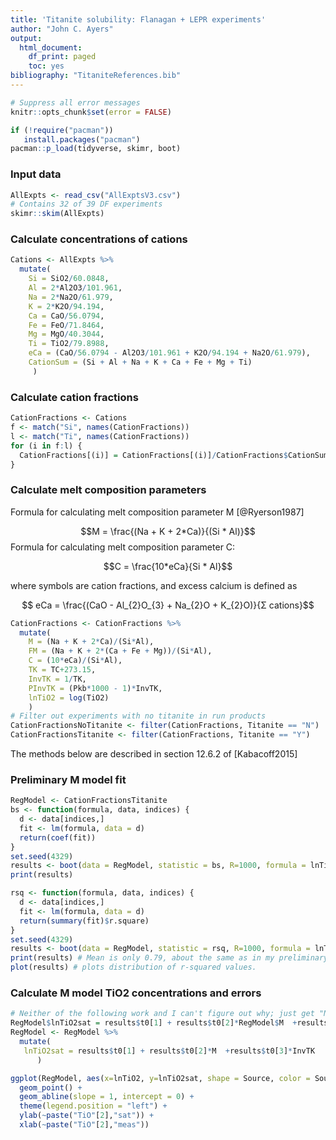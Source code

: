 ```yaml
---
title: 'Titanite solubility: Flanagan + LEPR experiments'
author: "John C. Ayers"
output:
  html_document:
    df_print: paged
    toc: yes
bibliography: "TitaniteReferences.bib"
---
```


```r
# Suppress all error messages
knitr::opts_chunk$set(error = FALSE)
```

```r
if (!require("pacman"))
   install.packages("pacman")
pacman::p_load(tidyverse, skimr, boot)

```

### Input data

```r
AllExpts <- read_csv("AllExptsV3.csv")
# Contains 32 of 39 DF experiments
skimr::skim(AllExpts)
```

### Calculate concentrations of cations

```r
Cations <- AllExpts %>%
  mutate(
    Si = SiO2/60.0848,
    Al = 2*Al2O3/101.961,
    Na = 2*Na2O/61.979,
    K = 2*K2O/94.194,
    Ca = CaO/56.0794,
    Fe = FeO/71.8464,
    Mg = MgO/40.3044,
    Ti = TiO2/79.8988,
    eCa = (CaO/56.0794 - Al2O3/101.961 + K2O/94.194 + Na2O/61.979),
    CationSum = (Si + Al + Na + K + Ca + Fe + Mg + Ti)
     )
```

### Calculate cation fractions

```r

CationFractions <- Cations
f <- match("Si", names(CationFractions))
l <- match("Ti", names(CationFractions))
for (i in f:l) {
  CationFractions[(i)] = CationFractions[(i)]/CationFractions$CationSum
}

```

### Calculate melt composition parameters

Formula for calculating melt composition parameter M [@Ryerson1987]

$$M = \frac{(Na + K + 2*Ca)}{(Si * Al)}$$
Formula for calculating melt composition parameter C:

$$C = \frac{10*eCa}{Si * Al}$$ 

where symbols are cation fractions, and excess calcium is defined as

$$ eCa = \frac{(CaO - Al_{2}O_{3} + Na_{2}O + K_{2}O)}{Σ cations}$$

```r
CationFractions <- CationFractions %>%
  mutate(
    M = (Na + K + 2*Ca)/(Si*Al),
    FM = (Na + K + 2*(Ca + Fe + Mg))/(Si*Al),
    C = (10*eCa)/(Si*Al),
    TK = TC+273.15,
    InvTK = 1/TK,
    PInvTK = (Pkb*1000 - 1)*InvTK,
    lnTiO2 = log(TiO2)
    )
# Filter out experiments with no titanite in run products
CationFractionsNoTitanite <- filter(CationFractions, Titanite == "N")
CationFractionsTitanite <- filter(CationFractions, Titanite == "Y")
```

The methods below are described in section 12.6.2 of [Kabacoff2015]

### Preliminary M model fit

```r
RegModel <- CationFractionsTitanite
bs <- function(formula, data, indices) {
  d <- data[indices,]
  fit <- lm(formula, data = d)
  return(coef(fit))
}
set.seed(4329)
results <- boot(data = RegModel, statistic = bs, R=1000, formula = lnTiO2 ~ M + InvTK)
print(results)
```

```r
rsq <- function(formula, data, indices) {
  d <- data[indices,]
  fit <- lm(formula, data = d)
  return(summary(fit)$r.square)
}
set.seed(4329)
results <- boot(data = RegModel, statistic = rsq, R=1000, formula = lnTiO2 ~ M + InvTK)
print(results) # Mean is only 0.79, about the same as in my preliminary fit using simple lm. 
plot(results) # plots distribution of r-squared values. 
```

### Calculate M model TiO2 concentrations and errors

```r
# Neither of the following work and I can't figure out why; just get "NA" values
RegModel$lnTiO2sat = results$t0[1] + results$t0[2]*RegModel$M  +results$t0[3]*RegModel$InvTK
RegModel <- RegModel %>%
  mutate(
   lnTiO2sat = results$t0[1] + results$t0[2]*M  +results$t0[3]*InvTK
      )
```

```r
ggplot(RegModel, aes(x=lnTiO2, y=lnTiO2sat, shape = Source, color = Source)) +
  geom_point() +
  geom_abline(slope = 1, intercept = 0) +
  theme(legend.position = "left") +
  ylab(~paste("TiO"[2],"sat")) +
  xlab(~paste("TiO"[2],"meas"))
```

